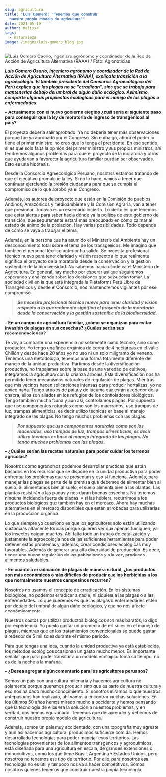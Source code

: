 ```yaml
---
slug: agricultura
title: "𝐋𝐮𝐢𝐬 𝐆𝐨𝐦𝐞𝐫𝐨: ❞𝐓𝐞𝐧𝐞𝐦𝐨𝐬 𝐪𝐮𝐞 𝐜𝐨𝐧𝐬𝐭𝐫𝐮𝐢𝐫
  𝐧𝐮𝐞𝐬𝐭𝐫𝐨 𝐩𝐫𝐨𝐩𝐢𝐨 𝐦𝐨𝐝𝐞𝐥𝐨 𝐝𝐞 𝐚𝐠𝐫𝐢𝐜𝐮𝐥𝐭𝐮𝐫𝐚❞"
date: 2021-05-10
author: melissa
tags:
  - naturaleza
image: /images/luis-gomero_blog.jpg
---
```

![Luis Gomero Osorio, ingeniero agrónomo y coordinador de la Red de Acción de Agricultura Alternativa (RAAA) / Foto: Agronoticias](/images/luis-gomero_blog.jpg "Luis Gomero Osorio, ingeniero agrónomo y coordinador de la Red de Acción de Agricultura Alternativa (RAAA) / Foto: Agronoticias")



***Luis Gomero Osorio, ingeniero agrónomo y coordinador de la Red de Acción de Agricultura Alternativa (RAAA), explica la transición a la agroecología. El también presidente del Consorcio Agroecológico del Perú explica que las plagas no se "erradican", sino que se trabaja para mantenerlas debajo del umbral de algún daño ecológico. Asimismo, comparte algunas propuestas ecológicas para el manejo de las plagas o enfermedades.***



**– Actualmente con el nuevo gobierno elegido ¿cuál sería el siguiente paso para conseguir que la ley de moratoria de ingreso de transgénicos al país?**

El proyecto debería salir aprobado. Ya no debería tener más observaciones porque fue ya aprobado por el Congreso. Sin embargo, ahora el poder lo tiene el primer ministro, no creo que lo tenga el presidente. En ese sentido, si es que solo falta la opinión del primer ministro y sus propios ministros, ahí tendremos algunos problemas para que el proyecto de la moratoria y otros que ayudarían a favorecer la agricultura familiar puedan ser observados. Esto es una hipótesis.

Desde la Consorcio Agroecológico Peruano, nosotros estamos tratando de que el ejecutivo promulgue la ley. Si no lo hace, vamos a tener que continuar ejerciendo la presión ciudadana para que se cumpla el compromiso de lo que aprobó ya el Congreso.

Además, los autores del proyecto que están en la Comisión de pueblos Andinos, Amazónicos y medioambiente y la Comisión Agraria, van a tener que presionar. Todavía es un escenario incierto. Lo cierto es que tenemos que estar alertas para saber hacia dónde va la política de este gobierno de transición, que seguramente estará más preocupado en cómo calmar al estado de ánimo de la población. Hay varias posibilidades. Todo depende de cómo se vaya a trabajar el tema.

Además, en la persona que ha asumido el Ministerio del Ambiente hay un desconocimiento total sobre el tema de los transgénicos. Me imagino que también el personal técnico anterior ha salido. Se necesita profesional técnico nuevo para tener claridad y visión respecto a lo que realmente significa el proyecto de la moratoria desde la conservación y la gestión sostenible de la biodiversidad. No sabemos hacía dónde va el Ministerio de Agricultura. En general, hay mucho por esperar así que seguiremos esperando y analizando sobre las decisiones que se puedan tomar. La sociedad civil en la que está integrada la Plataforma Perú Libre de Transgénicos y desde el Consorcio, nos mantendremos vigilantes por ese compromiso.

> ***Se necesita profesional técnico nuevo para tener claridad y visión respecto a lo que realmente significa el proyecto de la moratoria desde la conservación y la gestión sostenible de la biodiversidad.*** 



**– En un campo de agricultura familiar, ¿cómo se organizan para evitar invasión de plagas en sus cosechas? ¿Cuáles serían sus recomendaciones?**

Te voy a compartir una experiencia no solamente como técnico, sino como productor. Yo tengo una finca orgánica de cerca de 4 hectáreas en el valle Chillón y desde hace 20 años yo no uso ni un solo miligramo de veneno. Tenemos una metodología, tenemos una forma totalmente diferente del manejo de la unidad productiva. Partimos desde la diversificación productiva, no trabajamos sobre la base de una variedad de cultivos, integramos la agricultura con la crianza árboles. Esta diversificación nos ha permitido tener mecanismos naturales de regulación de plagas. Mientras que mis vecinos hacen aplicaciones intensas para producir hortalizas, yo no aplico nada. Tengo árboles de palta y de lúcuma que están alrededor de la chacra, ellos son aliados en los refugios de los controladores biológicos. Tengo también mucha fauna y aun así, controlamos plagas. Por supuesto que uso componentes naturales como son los macerados, uso trampas de luz, trampas alimenticias, es decir utilizo técnicas en base al manejo integrado de las plagas. No tengo muchos problemas con las plagas.

> ***Por supuesto que uso componentes naturales como son los macerados, uso trampas de luz, trampas alimenticias, es decir utilizo técnicas en base al manejo integrado de las plagas. No tengo muchos problemas con las plagas.*** 

[](https://www.servindi.org/actualidad-entrevistas/02/12/2020/luis-gomero-tenemos-que-construir-nuestro-propio-modelo-de)**– ¿Cuáles serían las recetas naturales para poder cuidar los terrenos agrícolas?**

Nosotros como agrónomos podemos desarrollar prácticas que están basados en los recursos que se dispone en la unidad productiva para poder enfrentar los problemas que se presentan y eso sí funciona. Además, para manejar las plagas se parte de la premisa que debemos de alimentar bien al suelo. Si alimentamos bien al suelo, el suelo alimenta bien a las plantas. Las plantas resistirán a las plagas y nos darán buenas cosechas. No tenemos ninguna incidencia fuerte de plagas, y si las hubiera, recurrimos a los productos biológicos que también hay en el mercado. Ahora hay muchas alternativas en el mercado disponibles que están aprobadas para utilizarlas en la producción orgánica.

Lo que siempre yo cuestiono es que los agricultores solo están utilizando sustancias altamente tóxicas porque quieren ver que apenas fumiguen, ya los insectos caigan muertos. Ahí falta todo un trabajo de catalización y justamente la agroecología nos da las suficientes herramientas para poder detener estos problemas y, además, crear condiciones ecológicas muy favorables. Además de generar una alta diversidad de producción. Es decir, tienes una buena regulación de las poblaciones y a la vez, produces alimentos saludables.

**– En cuanto a erradicación de plagas de manera natural, ¿los productos son más económicos o más difíciles de producir que los herbicidas a los que normalmente nuestros campesinos recurren?**

Nosotros no usamos el concepto de erradicación. En los sistemas biológicos, no podemos erradicar a nadie, ni siquiera a las plagas o a las enfermedades. Lo que queremos es que las plagas o enfermedades estén por debajo del umbral de algún daño ecológico, y que no nos afecte económicamente.

Nuestros costos por utilizar productos biológicos son más baratos, lo digo por experiencia. Yo puedo gastar un promedio de mil soles en el manejo de plagas, mientras que en los tratamientos convencionales se puede gastar alrededor de 5 mil soles durante el mismo periodo.

Para que tengas una idea, cuando la unidad productiva ya está establecida, los métodos ecológicos ocasionan un gasto mucho menor. Es importante señalar que para poder transitar a un modelo ecológico toma su tiempo, no es de la noche a la mañana.

**– ¿Desea agregar algún comentario para los agricultores peruanos?**

Somos un país con una cultura milenaria y hacemos agricultura no solamente porque queremos producir sino que es parte de nuestra cultura y eso nos ha dado mucho conocimiento. Si nosotros miramos lo que nuestros antepasados han realizado, ahí vamos a encontrar muchas soluciones. En los últimos 50 años hemos mirado mucho a occidente y hemos pensando que la tecnología de ellos era la solución a nuestros problemas, y en verdad, nos hemos equivocado. Tenemos que desaprender y debemos de construir nuestro propio modelo de agricultura.

Además, somos un país muy accidentado, con una topografía muy agreste y aun así hacemos agricultura, producimos suficiente comida. Hemos desarrollado tecnologías para poder manejar esos territorios. Las tecnologías provenientes de los alimentos transgénicos y agroquímicos, está diseñada para una agricultura en escala, de grandes extensiones o monocultivos, como los que tiene Brasil, Argentina y Estados Unidos, pero nosotros no tenemos ese tipo de territorio. Por ello, para nosotros esa tecnología no es útil y tampoco nos va a hacer competitivos. Somos nosotros quienes tenemos que construir nuestra propia tecnología.